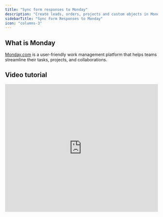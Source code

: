 ```yaml
---
title: "Sync form responses to Monday"
description: "Create leads, orders, projects and custom objects in Monday with the Fillout form builder."
sidebarTitle: "Sync Form Responses to Monday"
icon: "columns-3"
---
```


## What is Monday

[Monday.com](http://Monday.com) is a user-friendly work management platform that helps teams streamline their tasks, projects, and collaborations.

## Video tutorial

<Frame>
  <iframe class="notion-asset-object-fit" src="https://www.youtube.com/embed/wEnbsSVG0WQ" title="iframe video" frameborder="0" allowfullscreen loading="lazy" scrolling="auto" width="100%" height="420" />
</Frame>

## How it works

### 1. Link your Fillout form to Monday

Open the Fillout form you want to connect with Monday, then go to **Integrate** and click `Monday`.

<Frame>
  ![Screenshot of the Monday form creation page](/images/Screenshot2025-02-11at12.24.45PM.png)
</Frame>

<Note>
  **Note:** When creating your form, make sure to set necessary fields you would like to link to your Monday columns to **required**.
</Note>

Enter a `Name` for your Monday connection and your Monday `API Key`. Follow the instructions below to locate your **API Key**.

Choose the **Workspace** and **Board** you would like to sync responses to.

<Frame style={{ width: '576px', height: '273px' }}>
  ![Screenshot of the Monday form creation page](/images/Screenshot2025-02-10at1.22.21PM.png)
</Frame>

### 2. Map your form fields on **Fillout**

Under **Mappings**, `+ Add new`. Match the fields in your Fillout form to the corresponding columns in your Monday table.

Select the column you want to map in the `Monday field` dropdown. In the example below, we will link the name of the referrer to the respective column.

<Frame style={{ width: '576px', height: '306px' }}>
  ![Screenshot of the Monday form creation page](/images/Screenshot2025-02-10at1.34.06PM.png)
</Frame>

<Tip>
  **Tip:** You can click the **refresh** icon on the right side to have the most recent changes reflect in **Mappings**.
</Tip>

### 3. Publish and share

`Publish` your form. Now, answers to matched fields will appear in the columns of your table on Monday.

## How to integrate without mapping

### 1. Link your Fillout form to Monday

Follow the same steps above to connect your **Fillout** form to a Monday table until you have chosen a **Workspace** and **Board**.

<Frame style={{ width: '576px', height: '273px' }}>
  ![Screenshot of the Monday form creation page](/images/link-fillout-to-monday.png)
</Frame>

### 2. Drag and drop synced column fields

`Edit` your form and go to the **existing** **page** where you asked for input you want to be synced to your table or create a new page. In our example, we'll edit the Referral's Details page.

On the left-hand panel, you will see `Monday columns` synced from your chosen table.

<Frame>
  ![Screenshot of the Monday form creation page](/images/Screenshot2025-02-10at1.42.57PM.png)
</Frame>

Drag and drop the necessary **column fields** to your page. For example, we'll remove the Name field and replace it with the Applicant column field. You can edit the text as you see fit.

<Note>
  **Note:** You can only use a **column field** once. For example, if you used column field A in page 2, you can no longer use it in other pages.
</Note>

## Specify a condition

You can run your integration only when a specific condition is met. Check out this [guide](/conditional-integration).

## **Related articles**

<CardGroup cols={3}>
  <Card title="Update existing items on Monday with a form" icon="arrow-rotate-right" iconType="regular" color="#FFC738" href="/monday-update">
    Update existing items and pre-fills fields with data from columns.
  </Card>
  <Card title="Conditional integration logic" icon="gear-complex" iconType="regular" color="#FFC738" href="/conditional-integration">
    Perform an integration only when a certain condition is met.
  </Card>
</CardGroup>
